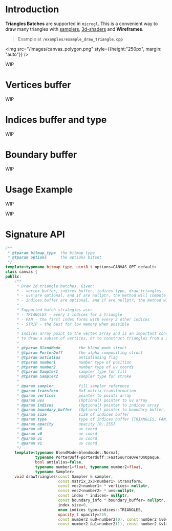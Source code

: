 # Introduction

**Triangles Batches** are supported in `microgl`. This is a convenient way to draw
many triangles with [samplers](/docs/concepts/samplers), [3d-shaders](/docs/drawing/3d) and **Wireframes**.

> Example at **`/examples/example_draw_triangle.cpp`**

<img src="/images/canvas_polygon.png" style={{height:"250px", margin: "auto"}} />

WIP

# Vertices buffer
WIP

# Indices buffer and type
WIP

# Boundary buffer
WIP

# Usage Example
WIP

WIP

# Signature API

```cpp
/**
 * @tparam bitmap_type  the bitmap type
 * @tparam options      the options bitset
 */
template<typename bitmap_type, uint8_t options=CANVAS_OPT_default>
class canvas {
public:
    /**
     * Draw 2d triangle batches. Given:
     * - vertex buffer, indices buffer, indices type, draw triangles.
     * - uvs are optional, and if are nullptr, the method will compute them alone.
     * - indices buffer are optional, and if are nullptr, the method will use vertex buffer as is.
     *
     * Supported batch strategies are:
     * - TRIANGLES - every 3 indices for a triangle
     * - FAN - the first index forms with every 2 other indices
     * - STRIP - the best for low memory when possible
     *
     * Indices array point to the vertex array and is an important concept, when you want
     * to draw a subset of vertices, or to construct triangles from a set of vertices
     *
     * @tparam BlendMode        the blend mode struct
     * @tparam PorterDuff       the alpha compositing struct
     * @tparam antialias        antialiasing flag
     * @tparam number1          number type of position
     * @tparam number2          number type of uv coords
     * @tparam Sampler1         sampler type for fill
     * @tparam Sampler2         sampler type for stroke
     *
     * @param sampler           fill sampler reference
     * @param transform         3x3 matrix transformation
     * @param vertices          pointer to points array
     * @param uvs               (Optional) pointer to uv array
     * @param indices           (Optional) pointer to indices array
     * @param boundary_buffer   (Optional) pointer to boundary buffer, used in quick anti-aliasing
     * @param size              size of indices buffer
     * @param type              type of indices buffer {TRIANGLES, FAN, TRIANGLES_STRIP}
     * @param opacity           opacity [0..255]
     * @param u0                uv coord
     * @param v0                uv coord
     * @param u1                uv coord
     * @param v1                uv coord
     */
    template<typename BlendMode=blendmode::Normal, 
             typename PorterDuff=porterduff::FastSourceOverOnOpaque,
             bool antialias=false, 
             typename number1=float, typename number2=float, 
             typename Sampler>
    void drawTriangles(const Sampler & sampler,
                       const matrix_3x3<number1> &transform,
                       const vec2<number1> * vertices= nullptr,
                       const vec2<number2> * uvs=nullptr,
                       const index * indices= nullptr,
                       const boundary_info * boundary_buffer= nullptr,
                       index size=0,
                       enum indices type=indices::TRIANGLES,
                       opacity_t opacity=255,
                       const number2 &u0=number2(0), const number2 &v0=number2(1),
                       const number2 &u1=number2(1), const number2 &v1=number2(0));

```

